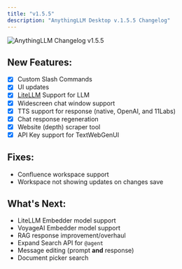 ```yaml
---
title: "v1.5.5"
description: "AnythingLLM Desktop v.1.5.5 Changelog"
---
```



<Image
  src="/images/product/changelog/header-image.png"
  height={1080}
  width={1920}
  quality={100}
  alt="AnythingLLM Changelog v1.5.5"
/>

## New Features:

- [x] Custom Slash Commands
- [x] UI updates
- [x] [LiteLLM](https://github.com/BerriAI/litellm) Support for LLM
- [x] Widescreen chat window support
- [x] TTS support for response (native, OpenAI, and 11Labs)
- [x] Chat response regeneration
- [x] Website (depth) scraper tool
- [x] API Key support for TextWebGenUI

## Fixes:

- Confluence workspace support
- Workspace not showing updates on changes save

## What's Next:

- LiteLLM Embedder model support
- VoyageAI Embedder model support
- RAG response improvement/overhaul
- Expand Search API for `@agent`
- Message editing (prompt **and** response)
- Document picker search

